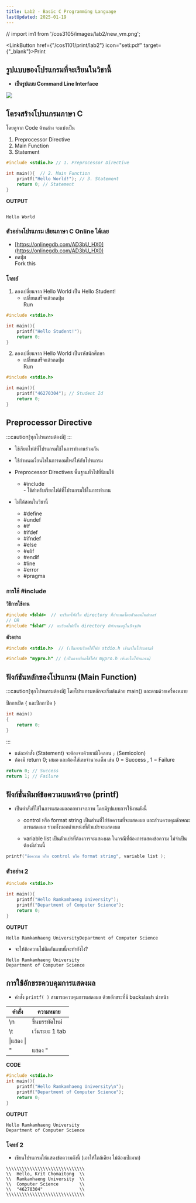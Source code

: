 ```yaml
---
title: Lab2 - Basic C Programming Language
lastUpdated: 2025-01-19
---
```

// import im1 from '/cos3105/images/lab2/new_vm.png';

<LinkButton href={"/cos1101/print/lab2"} icon="seti:pdf" target={"_blank"}>Print</LinkButton>



## รูปแบบของโปรแกรมที่จะเรียนในวิชานี้

- **เป็นรูปแบบ Command Line Interface**

<img src="/cos1101/images/lab2/cli.png" class="h-[200px] shadow-md shadow-slate-500/50 mb-2"/>


## โครงสร้างโปรแกรมภาษา C

โดยดูจาก Code ด้านล่าง จะแบ่งเป็น

1. Preprocessor Directive
2. Main Function
3. Statement

```c 
#include <stdio.h> // 1. Preprocessor Directive

int main(){  // 2. Main Function
    printf("Hello World!"); // 3. Statement
    return 0; // Statement
}
```

**OUTPUT**


```

Hello World

```

### ตัวอย่างโปรแกรม เขียนภาษา C Online ได้เลย

- [https://onlinegdb.com/AD3bU_HX0](https://onlinegdb.com/AD3bU_HX0)
- กดปุ่ม <div class="bg-green-500 px-2 py-1 w-14 inline"> Fork this</div>



### โจทย์

1. ลองเปลี่ยนจาก Hello World เป็น Hello Student!
    - เปลี่ยนเสร็จแล้วกดปุ่ม <div class="bg-green-500 px-2 py-1 w-14 inline"><material-symbols-play-arrow-rounded /> Run</div>


```c
#include <stdio.h> 

int main(){  
    printf("Hello Student!"); 
    return 0;
}
```

2. ลองเปลี่ยนจาก Hello World เป็นรหัสนักศึกษา
    - เปลี่ยนเสร็จแล้วกดปุ่ม <div class="bg-green-500 px-2 py-1 w-14 inline"><material-symbols-play-arrow-rounded /> Run</div>

```c
#include <stdio.h> 

int main(){  
    printf("46270304"); // Student Id 
    return 0;
}
```



## Preprocessor Directive

:::caution[ทุกโปรแกรมต้องมี]
:::

- ใช้เรียกไฟล์ที่โปรแกรมใช้ในการทำงานร่วมกัน
- ใช้กำหนดเงื่อนไขในการคอมไพล์ให้กับโปรแกรม
- Preprocessor Directives พื้นฐานทั่วไปที่นิยมใช้
    - <div class="text-red-500 inline font-bold"> #include </div> - ใช้สำหรับเรียกไฟล์ที่โปรแกรมใช้ในการทำงาน


- ไม่ได้สอนในวิชานี้

    - #define
    - #undef
    - #if
    - #ifdef
    - #ifndef
    - #else
    - #elif
    - #endif
    - #line 
    - #error
    - #pragma


### การใช้ #include

**วิธีการใช้งาน**

```c 
#include <ชื่อไฟล์>  // จะเรียกไฟล์ใน directory ที่กำหนดโดยตัวคอมไพล์เลอร์
// OR
#include "ชื่อไฟล์" // จะเรียกไฟล์ใน directory ทีทำงานอยู่ในปัจจุบัน
```

**ตัวอย่าง**

```c
#include <stdio.h>  // (เป็นการเรียกใช้ไฟล์ stdio.h เข้ามาในโปรแกรม)

#include "mypro.h" // (เป็นการเรียกใช้ไฟล์ mypro.h เข้ามาในโปรแกรม)

```


## ฟังก์ชันหลักของโปรแกรม (Main Function)

:::caution[ทุกโปรแกรมต้องมี]
โดยโปรแกรมหลักจะเริ่มต้นด้วย main() และตามด้วยเครื่องหมาย

 ปีกกาเปิด `{` และปีกกาปิด `}`

```c {2, 4}
int main()
{
    return 0;
}
```
:::

- แต่ละคำสั่ง (Statement) จะต้องจบด้วยเซมิโคลอน `;` (Semicolon)
- ต้องมี return 0; เสมอ และต้องใส่เลขจำนวนเต็ม เช่น 0 = Success , 1 = Failure 

```c
return 0; // Success
return 1; // Failure
```

## ฟังก์ชั่นพิมพ์ข้อความบนหน้าจอ (printf)

- เป็นคำสั่งที่ใช้ในการแสดงผลออกทางจอภาพ โดยมีรูปแบบการใช้งานดังนี้
    - control หรือ format string
         เป็นส่วนที่ใส่ข้อความที่จะแสดงผล และส่วนควบคุมลักษณะการแสดงผล รวมทั้งบอกตำแหน่งที่ตัวแปรจะแสดงผล
    
    - variable list
         เป็นตัวแปรที่ต้องการจะแสดงผล ในกรณีที่ต้องการแสดงข้อความ 
    ไม่จำเป็นต้องมีส่วนนี้

```c
printf("ข้อความ หรือ control หรือ format string", variable list );

```

### ตัวอย่าง 2

```c
#include <stdio.h> 

int main(){  
    printf("Hello Ramkamhaeng University"); 
    printf("Department of Computer Science"); 
    return 0;
}
```

**OUTPUT**

```
Hello Ramkamhaeng UniversityDepartment of Computer Science
```

- จะให้ข้อความไม่ติดกันแบบนี้จะทำยังไง?

```
Hello Ramkamhaeng University
Department of Computer Science
```


## การใช้อักขระควบคุมการแสดงผล



- คำสั่ง `printf( )` สามารถควบคุมการแสดงผล ด้วยอักขระที่มี backslash นำหน้า

|คำสั่ง|ความหมาย|
|-|-|
|\n|ขึ้นบรรทัดใหม่|
|\t|เว้นระยะ 1 tab |
|\\|แสดง \\|
|\"|แสดง "|

**CODE**

```c
#include <stdio.h>
int main(){
    printf("Hello Ramkamhaeng University\n");
    printf("Department of Computer Science");
    return 0;
}

```

**OUTPUT**

```
Hello Ramkamhaeng University
Department of Computer Science
```




### โจทย์ 2

- เขียนโปรแกรมให้แสดงข้อความดังนี้ (เอาให้ใกล้เคียง ไม่ต้องเป๊ะมาก)

```
\\\\\\\\\\\\\\\\\\\\\\\\\\\\\\
\\  Hello, Krit Chomaitong  \\
\\  Ramkamhaeng University  \\
\\  Computer Science        \\
\\  "46270304"              \\
\\\\\\\\\\\\\\\\\\\\\\\\\\\\\\
```
